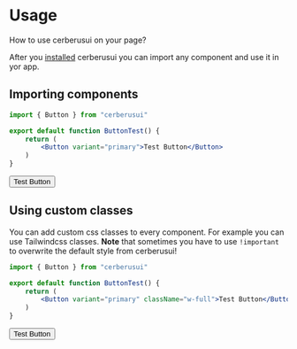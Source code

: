 
# Usage
How to use cerberusui on your page?

After you [installed](introduction) cerberusui you can import any component and use it in yor app.
## Importing components
```jsx {1,5}
import { Button } from "cerberusui"

export default function ButtonTest() {
    return (
        <Button variant="primary">Test Button</Button>
    )
}
```
<Button variant="primary">Test Button</Button>

## Using custom classes
You can add custom css classes to every component. For example you can use Tailwindcss classes.
<Callout type="warning" emoji="⚠️">
    **Note** that sometimes you have to use `!important` to overwrite the default style from cerberusui!
</Callout>
```jsx /className="w-full"/
import { Button } from "cerberusui"

export default function ButtonTest() {
    return (
        <Button variant="primary" className="w-full">Test Button</Button>
    )
}
```
<Button variant="primary" className="w-full">Test Button</Button>

